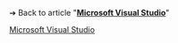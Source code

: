 {{LPR
|article = Microsoft Visual Studio
|latest_release_version = 2022 version 17.1 Preview 1<ref>{{Cite web
   |url=https://docs.microsoft.com/en-us/visualstudio/releases/2022/release-notes-preview
   |title=Visual Studio 2022 Preview Release Notes
   |website=docs.microsoft.com
   |language=en-us
   |access-date=2021-11-08}}</ref> 
(17.1.31903.286)<ref>{{Cite web
   |url=https://docs.microsoft.com/en-us/visualstudio/install/visual-studio-build-numbers-and-release-dates?view=vs-2022&preserve-view=true
   |title=Visual Studio 2022 Release History
   |website=docs.microsoft.com
   |language=en-us
   |access-date=2021-11-08}}</ref>
|latest_release_date = {{release date and age|2021|11|08}}
}}<noinclude>

➔ Back to article "'''[[Microsoft Visual Studio]]'''"

{{Template reference list}}

[[Category:最新預覽版模板|Microsoft Visual Studio]]

</noinclude>